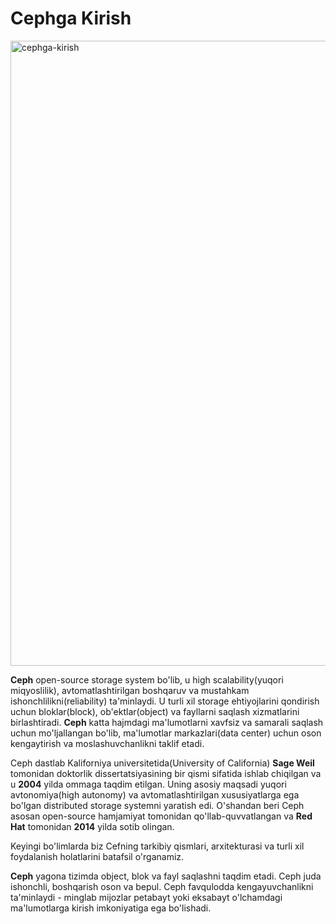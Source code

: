 
# Cephga Kirish
<Zoom>
  <img
    alt="cephga-kirish"
    src="https://raw.githubusercontent.com/devops-journey-uz/assets/main/images/article/cephga-kirish/banner.png"
    width="1000"
  />
</Zoom>

**Ceph** open-source storage system bo'lib, u high scalability(yuqori miqyoslilik), avtomatlashtirilgan boshqaruv va mustahkam ishonchlilikni(reliability) ta'minlaydi. U turli xil storage ehtiyojlarini qondirish uchun bloklar(block), ob'ektlar(object) va fayllarni saqlash xizmatlarini birlashtiradi. **Ceph** katta hajmdagi ma'lumotlarni xavfsiz va samarali saqlash uchun mo'ljallangan bo'lib, ma'lumotlar markazlari(data center) uchun oson kengaytirish va moslashuvchanlikni taklif etadi.

Ceph dastlab Kaliforniya universitetida(University of California) **Sage Weil** tomonidan doktorlik dissertatsiyasining bir qismi sifatida ishlab chiqilgan va u **2004** yilda ommaga taqdim etilgan. Uning asosiy maqsadi yuqori avtonomiya(high autonomy) va avtomatlashtirilgan xususiyatlarga ega bo'lgan distributed storage systemni yaratish edi. O'shandan beri Ceph asosan open-source hamjamiyat tomonidan qo'llab-quvvatlangan va **Red Hat** tomonidan **2014** yilda sotib olingan.

Keyingi bo'limlarda biz Cefning tarkibiy qismlari, arxitekturasi va turli xil foydalanish holatlarini batafsil o'rganamiz.

**Ceph** yagona tizimda object, blok va fayl saqlashni taqdim etadi. Ceph juda ishonchli, boshqarish oson va bepul. Ceph favqulodda kengayuvchanlikni ta'minlaydi - minglab mijozlar petabayt yoki eksabayt o'lchamdagi ma'lumotlarga kirish imkoniyatiga ega bo'lishadi.